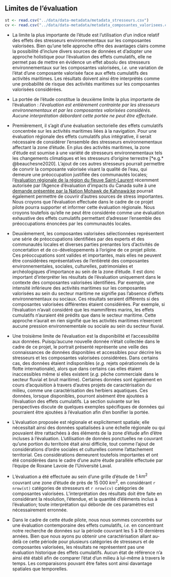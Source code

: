 ## Limites de l'évaluation

```r
st <- read.csv("../data/data-metadata/metadata_stresseurs.csv")
cv <- read.csv("../data/data-metadata/metadata_composantes_valorisees.csv")
```

- La limite la plus importante de l'étude est l'utilisation d'un indice relatif des effets des stresseurs environnementaux sur les composantes valorisées. Bien qu'une telle approche offre des avantages clairs comme la possibilité d'inclure divers sources de données et d'adopter une approche holistique pour l'évaluation des effets cumulatifs, elle ne permet pas de mettre en évidence un effet absolu des stresseurs environnementaux sur les composantes valorisées, *i.e.* une variation de l'état d'une composante valorisée face aux effets cumulatifs des activités maritimes. Les résultats doivent ainsi être interprétés comme une probabilité de risque des activités maritimes sur les composantes valorisées considérées.

- La portée de l'étude constitue la deuxième limite la plus importante de l'évaluation : *l'évaluation est entièrement contrainte par les stresseurs environnementaux et par les composantes valorisées considérés. Aucune interprétation débordant cette portée ne peut être effectuée*.

-  Premièrement, il s'agit d'une évaluation sectorielle des effets cumulatifs concentrée sur les activités maritimes liées à la navigation. Pour une évaluation régionale des effets cumulatifs plus intégrative, il serait nécessaire de considérer l'ensemble des stresseurs environnementaux affectant la zone d'étude. En plus des activités maritimes, la zone d'étude est soumise à une variété de stresseurs environnementaux tels les changements climatiques et les stresseurs d'origine terrestre [*e.g.* @beauchesne2020]. L'ajout de ces autres stresseurs pourrait permettre de convrir la composante valorisée visant la qualité de l'eau, qui demeure une préoccupation justifiée des communautés locales; l'[évaluation régionale de la région du fleuve Saint-Laurent](https://iaac-aeic.gc.ca/050/evaluations/document/140637?culture=fr-CA) récemment autorisée par l'Agence d'évaluation d'impacts du Canada suite à une [demande présentée par la Nation Mohawk de Kahnawà:ke](https://iaac-aeic.gc.ca/050/documents/p80913/135682E.pdf) pourrait également permettre de couvrir  d'autres sources de stress importantes. Nous croyons que l'évaluation effectuée dans le cadre de ce projet pilote pourra supporter et informer cette évaluation régionale. Nous croyons toutefois qu'elle ne peut être considérée comme une évaluation exhaustive des effets cumulatifs  permettant d'adresser l'ensemble des préoccupations énoncées par les communautés locales.

- Deuxièmement, les composantes valorisées sélectionnées représentent une série de préoccupations identifiées par des experts et des communautés locales et diverses parties prenantes lors d'activités de concertation et de co-développements à l'origine de ce projet pilote. Ces préoccupations sont valides et importantes, mais elles ne peuvent être considérées représentatives de l'entièreté des composantes environnementales, sociales, culturelles, patrimoniales et archéologiques d'importance au sein de la zone d'étude. Il est donc important d'interpréter les résultats de l'évaluation uniquement dans le contexte des composantes valorisées identifiées. Par exemple, une intensité inférieure des activités maritimes sur les composantes valorisées au sein du secteur maritime ne signifie pas l'absence d'effets environnementaux ou sociaux. Ces résultats seraient différents si des composantes valorisées différentes étaient considérées. Par exemple, si l'évaluation n'avait considéré que les mammifères marins, les effets cumulatifs n'auraient été prédits que dans le secteur maritime. Cette approche n'aurait en rien signifié que les activités maritimes n'exercent aucune pression environnementale ou sociale au sein du secteur fluvial.

- Une troisième limite de l'évaluation est la disponibilité et l'accessibilité aux données. Puisqu'aucune nouvelle donnée n'était collectée dans le cadre de ce projet, le portrait présenté représente une veille des connaissances de données disponibles et accessibles pour décrire les stresseurs et les composantes valorisées considérées. Dans certains cas, des données étaient indisponibles (*e.g.* rejets opérationnels de la flotte internationale), alors que dans certains cas elles étaient inaccessibles même si elles existent (*e.g.* pêche commerciale dans le secteur fluvial et bruit maritime). Certaines données sont également en cours d'acquisition à travers d'autres projets de caractérisation du milieu, comme une caractérisation des herbiers aquatiques. Ces données, lorsque disponibles, pourront aisément être ajoutées à l'évaluation des effets cumulatifs. La section suivante sur les perspectives discute de quelques exemples spécifiques de données qui pourraient être ajoutées à l'évaluation afin d'en bonifier la portée.

- L'évaluation proposée est régionale et explicitement spatiale; elle nécessitait ainsi des données spatialisées à une échelle régionale ou qui pouvaient être rattachées à des éléments de la zone d'étude afin d'être incluses à l'évaluation. L'utilisation de données ponctuelles ne couvrant qu'une portion du territoire était ainsi difficile, tout comme l'ajout de considérations d'ordre sociales et culturelles comme l'attachement territorial. Ces considérations demeurent toutefois importantes et ont été considérées dans le cadre d'une autre étude parallèle effectuée par l'équipe de Roxane Lavoie de l'Université Laval.

- L'évaluation a été effectuée au sein d'une grille d'étude de 1 $km^2$ couvrant une zone d'étude de près de 15 000 $km^2$, en considérant `r nrow(st)` catégories de stresseurs et `r nrow(cv)` catégories de composantes valorisées. L'interprétation des résultats doit être faite en considérant la résolution, l'étendue, et la quantité d'éléments inclus à l'évaluation; toute interprétation qui déborde de ces paramètres est nécessairement erronnée. 

- Dans le cadre de cette étude pilote, nous nous sommes concentrés sur une évaluation contemporaine des effets cumulatifs, *i.e.* en concentrant notre recherche de données sur la période couvrant les 5 à 10 dernières années. Bien que nous ayons pu obtenir une caractérisation allant au-delà ce cette période pour plusieurs catégories de stresseurs et de composantes valorisées, les résultats ne représentent pas une évaluation historique des effets cumulatifs. Aucun état de référence n'a ainsi été établi afin de comparer l'état d'un milieu à lui-même à travers le temps. Les comparaisons pouvant être faites sont ainsi davantage spatiales que temporelles.
